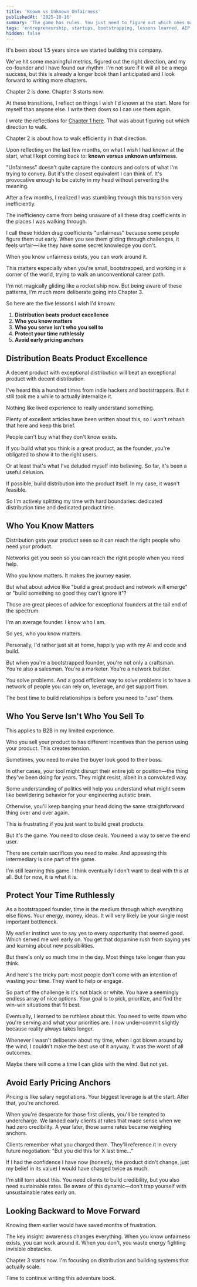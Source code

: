```yaml
---
title: 'Known vs Unknown Unfairness'
publishedAt: '2025-10-16'
summary: 'The game has rules. You just need to figure out which ones matter. Five lessons I wish I knew when starting AIP.'
tags: 'entrepreneurship, startups, bootstrapping, lessons learned, AIP'
hidden: false
---
```



It's been about 1.5 years since we started building this company.

We've hit some meaningful metrics, figured out the right direction, and my co-founder and I have found our rhythm. I'm not sure if it will all be a mega success, but this is already a longer book than I anticipated and I look forward to writing more chapters.

Chapter 2 is done. Chapter 3 starts now.

At these transitions, I reflect on things I wish I'd known at the start. More for myself than anyone else. I write them down so I can use them again.

I wrote the reflections for [Chapter 1 here](/blog/a-letter-early-2024-self). That was about figuring out which direction to walk.

Chapter 2 is about how to walk efficiently in that direction.

Upon reflecting on the last few months, on what I wish I had known at the start, what I kept coming back to: **known versus unknown unfairness**.

"Unfairness" doesn't quite capture the contours and colors of what I'm trying to convey. But it's the closest equivalent I can think of. It's provocative enough to be catchy in my head without perverting the meaning.

After a few months, I realized I was stumbling through this transition very inefficiently.

The inefficiency came from being unaware of all these drag coefficients in the places I was walking through.

I call these hidden drag coefficients "unfairness" because some people figure them out early. When you see them gliding through challenges, it feels unfair—like they have some secret knowledge you don't.

When you know unfairness exists, you can work around it.

This matters especially when you're small, bootstrapped, and working in a corner of the world, trying to walk an unconventional career path.

I'm not magically gliding like a rocket ship now. But being aware of these patterns, I'm much more deliberate going into Chapter 3.


So here are the five lessons I wish I'd known:


1. **Distribution beats product excellence**
2. **Who you know matters**
3. **Who you serve isn't who you sell to**
4. **Protect your time ruthlessly**
5. **Avoid early pricing anchors**


## Distribution Beats Product Excellence

A decent product with exceptional distribution will beat an exceptional product with decent distribution.

I've heard this a hundred times from indie hackers and bootstrappers. But it still took me a while to actually internalize it.

Nothing like lived experience to really understand something.

Plenty of excellent articles have been written about this, so I won't rehash that here and keep this brief.

People can't buy what they don't know exists.

If you build what you think is a great product, as the founder, you're obligated to show it to the right users.

Or at least that's what I've deluded myself into believing. So far, it's been a useful delusion.

If possible, build distribution into the product itself. In my case, it wasn't feasible.

So I'm actively splitting my time with hard boundaries: dedicated distribution time and dedicated product time.

## Who You Know Matters

Distribution gets your product seen so it can reach the right people who need your product.

Networks get you seen so you can reach the right people when you need help.

Who you know matters. It makes the journey easier.

But what about advice like "build a great product and network will emerge" or "build something so good they can't ignore it"?

Those are great pieces of advice for exceptional founders at the tail end of the spectrum.

I'm an average founder. I know who I am.

So yes, who you know matters.

Personally, I'd rather just sit at home, happily yap with my AI and code and build.

But when you're a bootstrapped founder, you're not only a craftsman. You're also a salesman. You're a marketer. You're a network builder.

You solve problems. And a good efficient way to solve problems is to have a network of people you can rely on, leverage, and get support from.

The best time to build relationships is before you need to "use" them.

## Who You Serve Isn't Who You Sell To

This applies to B2B in my limited experience.

Who you sell your product to has different incentives than the person using your product. This creates tension.

Sometimes, you need to make the buyer look good to their boss.

In other cases, your tool might disrupt their entire job or position—the thing they've been doing for years. They might resist, albeit in a convoluted way.

Some understanding of politics will help you understand what might seem like bewildering behavior for your engineering autistic brain.

Otherwise, you'll keep banging your head doing the same straightforward thing over and over again.

This is frustrating if you just want to build great products.

But it's the game. You need to close deals. You need a way to serve the end user.

There are certain sacrifices you need to make. And appeasing this intermediary is one part of the game.

I'm still learning this game. I think eventually I don't want to deal with this at all. But for now, it is what it is.

## Protect Your Time Ruthlessly

As a bootstrapped founder, time is the medium through which everything else flows. Your energy, money, ideas. It will very likely be your single most important bottleneck.

My earlier instinct was to say yes to every opportunity that seemed good. Which served me well early on. You get that dopamine rush from saying yes and learning about new possibilities.

But there's only so much time in the day. Most things take longer than you think.

And here's the tricky part: most people don't come with an intention of wasting your time. They want to help or engage.

So part of the challenge is it's not black or white. You have a seemingly endless array of nice options. Your goal is to pick, prioritize, and find the win-win situations that fit best.

Eventually, I learned to be ruthless about this. You need to write down who you're serving and what your priorities are. I now under-commit slightly because reality always takes longer.

Whenever I wasn't deliberate about my time, when I got blown around by the wind, I couldn't make the best use of it anyway. It was the worst of all outcomes.

Maybe there will come a time I can glide with the wind. But not yet.


## Avoid Early Pricing Anchors

Pricing is like salary negotiations. Your biggest leverage is at the start. After that, you're anchored.

When you're desperate for those first clients, you'll be tempted to undercharge. We landed early clients at rates that made sense when we had zero credibility. A year later, those same rates became weighing anchors.

Clients remember what you charged them. They'll reference it in every future negotiation: "But you did this for X last time..."

If I had the confidence I have now (honestly, the product didn't change, just my belief in its value) I would have charged twice as much.

I'm still torn about this. You need clients to build credibility, but you also need sustainable rates. Be aware of this dynamic—don't trap yourself with unsustainable rates early on.


## Looking Backward to Move Forward

Knowing them earlier would have saved months of frustration.

The key insight: awareness changes everything. When you know unfairness exists, you can work around it. When you don't, you waste energy fighting invisible obstacles.

Chapter 3 starts now. I'm focusing on distribution and building systems that actually scale.

Time to continue writing this adventure book.
